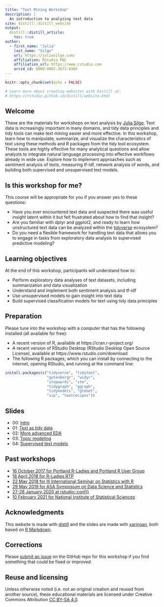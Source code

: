 ```yaml
---
title: "Text Mining Workshop"
description: |
  An introduction to analyzing text data
site: distill::distill_website
output:
  distill::distill_article:
    toc: true
author:
  - first_name: "Julia"
    last_name: "Silge"
    url: https://juliasilge.com/
    affiliation: RStudio PBC
    affiliation_url: https://www.rstudio.com
    orcid_id: 0000-0002-3671-836X
---
```


```r
knitr::opts_chunk$set(echo = FALSE)

# Learn more about creating websites with Distill at:
# https://rstudio.github.io/distill/website.html

```


## Welcome

These are the materials for workshops on text analysis by [Julia Silge](https://juliasilge.com/). Text data is increasingly important in many domains, and tidy data principles and tidy tools can make text mining easier and more effective. In this workshop, learn how to manipulate, summarize, and visualize the characteristics of text using these methods and R packages from the tidy tool ecosystem. These tools are highly effective for many analytical questions and allow analysts to integrate natural language processing into effective workflows already in wide use. Explore how to implement approaches such as sentiment analysis of texts, measuring tf-idf, network analysis of words, and building both supervised and unsupervised text models.

## Is this workshop for me?

This course will be appropriate for you if you answer yes to these questions:

- Have you ever encountered text data and suspected there was useful insight latent within it but felt frustrated about how to find that insight?
- Are you familiar with dplyr and ggplot2, and ready to learn how unstructured text data can be analyzed within the [tidyverse](https://www.tidyverse.org/) ecosystem?
- Do you need a flexible framework for handling text data that allows you to engage in tasks from exploratory data analysis to supervised predictive modeling?


## Learning objectives

At the end of this workshop, participants will understand how to: 

- Perform exploratory data analyses of text datasets, including summarization and data visualization
- Understand and implement both sentiment analysis and tf-idf
- Use unsupervised models to gain insight into text data
- Build supervised classification models for text using tidy data principles


## Preparation

Please tune into the workshop with a computer that has the following installed (all available for free):

- A recent version of R, available at https://cran.r-project.org/
- A recent version of RStudio Desktop (RStudio Desktop Open Source License), available at https://www.rstudio.com/download
- The following R packages, which you can install by connecting to the internet, opening RStudio, and running at the command line:

```r
install.packages(c("tidyverse", "tidytext", 
                   "gutenbergr", "widyr",
                   "stopwords", "stm",
                   "tidygraph", "ggraph",
                   "tidymodels", "glmnet", 
                   "vip", "textrecipes"))

```

## Slides

- 00: [Intro](slides/00-intro.html)
- 01: [Text as tidy data](slides/01-tidytext.html)
- 02: [More advanced EDA](slides/02-more-eda.html)
- 03: [Topic modeling](slides/03-topic-models.html)
- 04: [Supervised text models](slides/04-sml-text.html)

## Past workshops

- [16 October 2017 for Portland R-Ladies and Portland R User Group](https://www.meetup.com/R-Ladies-PDX/events/243376514/)
- [18 April 2018 for R-Ladies RTP](https://www.meetup.com/R-Ladies-RTP/events/248456720/)
- [22 May 2018 for III International Seminar on Statistics with R](https://ser2018.weebly.com/programmee.html)
- [29 May 2019 for ASA Symposium on Data Science and Statistics](https://github.com/juliasilge/sdss2019)
- [27-28 January 2020 at rstudio::conf()](https://education.rstudio.com/blog/2020/02/conf20-tidytext/)
- [10 February 2021 for National Institute of Statistical Sciences](https://www.niss.org/events/essential-data-science-business-unstructured-data-analysis-text-mining-tidy-data-principles)



## Acknowledgments {.appendix}

This website is made with [distill](https://rstudio.github.io/distill/) and the slides are made with [xaringan](https://github.com/yihui/xaringan), both based on [R Markdown](https://rmarkdown.rstudio.com/).

## Corrections {.appendix}

Please [submit an issue](https://github.com/juliasilge/tidytext-tutorial/issues) on the GitHub repo for this workshop if you find something that could be fixed or improved.

## Reuse and licensing {.appendix}

Unless otherwise noted (i.e. not an original creation and reused from another source), these educational materials are licensed under Creative Commons Attribution [CC BY-SA 4.0](https://creativecommons.org/licenses/by-sa/4.0/).
